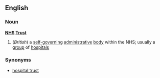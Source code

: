 ==English==
===Noun===
{{wikipedia}}
'''[[NHS]] [[trust|Trust]]'''
#(''British'') a [[self-governing]] [[administrative]] [[body]] within the NHS; usually a [[group]] of [[hospital]]s
===Synonyms===
*[[hospital trust]]